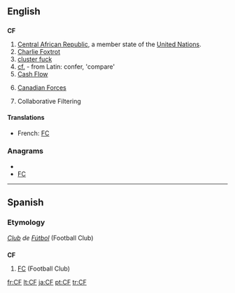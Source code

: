 ==English==
{{wikipedia}}

==={{abbreviation}}===
'''CF'''

# [[Central African Republic]], a member state of the [[United Nations]].
# [[Charlie Foxtrot]]
# [[cluster fuck]]
# [[cf.]] - from Latin: confer, 'compare'
# [[Cash Flow]]
# {{Canada|military}} [[Canadian Forces]]
# {{computing}} Collaborative Filtering

====Translations====
{{trans-top|Canadian Forces}}
* French: [[FC]]
{{trans-mid}}
{{trans-bottom}}

===Anagrams===
* {{alphagram|cf}}
* [[FC#English|FC]]

----

==Spanish==

===Etymology===
''[[club|Club]] de [[fútbol|Fútbol]]'' (Football Club)

==={{abbreviation|Spanish}}===
'''CF'''

# [[FC]] (Football Club)

[[fr:CF]]
[[lt:CF]]
[[ja:CF]]
[[pt:CF]]
[[tr:CF]]